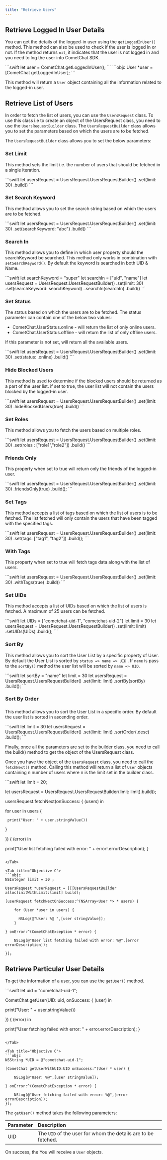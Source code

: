 ```yaml
---
title: "Retrieve Users"
---
```




## Retrieve Logged In User Details

You can get the details of the logged-in user using the `getLoggedInUser()` method. This method can also be used to check if the user is logged in or not. If the method returns `nil`, it indicates that the user is not logged in and you need to log the user into CometChat SDK.

<Tabs>
<Tab title="Swift">
```swift
let user = CometChat.getLoggedInUser();
```

</Tab>

<Tab title="Objective C">
```objc
User *user = [CometChat getLoggedInUser];
```

</Tab>

</Tabs>

This method will return a `User` object containing all the information related to the logged-in user.

## Retrieve List of Users

In order to fetch the list of users, you can use the `UsersRequest` class. To use this class i.e to create an object of the UsersRequest class, you need to use the `UsersRequestBuilder` class. The `UsersRequestBuilder` class allows you to set the parameters based on which the users are to be fetched.

The `UsersRequestBuilder` class allows you to set the below parameters:

### Set Limit

This method sets the limit i.e. the number of users that should be fetched in a single iteration.

<Tabs>
<Tab title="Swift">
```swift
let usersRequest = UsersRequest.UsersRequestBuilder()
.set(limit: 30)
.build()
```

</Tab>

</Tabs>

### Set Search Keyword

This method allows you to set the search string based on which the users are to be fetched.

<Tabs>
<Tab title="Swift">
```swift
let usersRequest = UsersRequest.UsersRequestBuilder()
.set(limit: 30)
.set(searchKeyword: "abc")
.build()
```

</Tab>

</Tabs>

### Search In

This method allows you to define in which user property should the searchKeyword be searched. This method only works in combination with `setSearchKeyword()`. By default the keyword is searched in both UID & Name.

<Tabs>
<Tab title="Swift">
```swift
let searchKeyword = "super"
let searchIn = ["uid", "name"]
let usersRequest = UsersRequest.UsersRequestBuilder()
.set(limit: 30)
.set(searchKeyword: searchKeyword)
..searchIn(searchIn)
.build()
```

</Tab>

</Tabs>

### Set Status

The status based on which the users are to be fetched. The status parameter can contain one of the below two values:

* CometChat.UserStatus.online - will return the list of only online users.
* CometChat.UserStatus.offline - will return the list of only offline users.

If this parameter is not set, will return all the available users.

<Tabs>
<Tab title="Swift">
```swift
let usersRequest = UsersRequest.UsersRequestBuilder()
.set(limit: 30)
.set(status: .online)
.build()
```

</Tab>

</Tabs>

### Hide Blocked Users

This method is used to determine if the blocked users should be returned as a part of the user list. if set to true, the user list will not contain the users blocked by the logged-in user.

<Tabs>
<Tab title="Swift">
```swift
let usersRequest = UsersRequest.UsersRequestBuilder()
.set(limit: 30)
.hideBlockedUsers(true)
.build()
```

</Tab>

</Tabs>

### Set Roles

This method allows you to fetch the users based on multiple roles.

<Tabs>
<Tab title="Swift">
```swift
let usersRequest = UsersRequest.UsersRequestBuilder()
.set(limit: 30)
.set(roles : ["role1","role2"])
.build()
```

</Tab>

</Tabs>

### Friends Only

This property when set to true will return only the friends of the logged-in user.

<Tabs>
<Tab title="Swift">
```swift
let usersRequest = UsersRequest.UsersRequestBuilder()
.set(limit: 30)
.friendsOnly(true)
.build();
```

</Tab>

</Tabs>

### Set Tags

This method accepts a list of tags based on which the list of users is to be fetched. The list fetched will only contain the users that have been tagged with the specified tags.

<Tabs>
<Tab title="Swift">
```swift
let usersRequest = UsersRequest.UsersRequestBuilder()
.set(limit: 30)
.set(tags: ["tag1", "tag2"])
.build();
```

</Tab>

</Tabs>

### With Tags

This property when set to true will fetch tags data along with the list of users.

<Tabs>
<Tab title="Swift">
```swift
let usersRequest = UsersRequest.UsersRequestBuilder()
.set(limit: 30)
.withTags(true)
.build()
```

</Tab>

</Tabs>

### Set UIDs

This method accepts a list of UIDs based on which the list of users is fetched. A maximum of 25 users can be fetched.

<Tabs>
<Tab title="Swift">
```swift
let UIDs = ["cometchat-uid-1", "cometchat-uid-2"]
let limit = 30
let usersRequest = UsersRequest.UsersRequestBuilder()
.set(limit: limit)
.setUIDs(UIDs)
.build();
```

</Tab>

</Tabs>

### Sort By

This method allows you to sort the User List by a specific property of User. By default the User List is sorted by `status => name => UID` . If `name` is pass to the `sortBy()` method the user list will be sorted by `name => UID`.

<Tabs>
<Tab title="Swift">
```swift
let sortBy = "name"
let limit = 30
let usersRequest = UsersRequest.UsersRequestBuilder()
.set(limit: limit)
.sortBy(sortBy)
.build();
```

</Tab>

</Tabs>

### Sort By Order

###

This method allows you to sort the User List in a specific order. By default the user list is sorted in ascending order.

<Tabs>
<Tab title="Swift">
```swift
let limit = 30
let usersRequest = UsersRequest.UsersRequestBuilder()
.set(limit: limit)
.sortOrder(.desc)
.build();
```

</Tab>

</Tabs>

Finally, once all the parameters are set to the builder class, you need to call the build() method to get the object of the UsersRequest class.

Once you have the object of the `UsersRequest` class, you need to call the `fetchNext()` method. Calling this method will return a list of `User` objects containing n number of users where n is the limit set in the builder class.

<Tabs>
<Tab title="Swift">
```swift
let limit = 20;

let usersRequest = UsersRequest.UsersRequestBuilder(limit: limit).build();

usersRequest.fetchNext(onSuccess: { (users) in

  for user in users {

     print("User: " + user.stringValue())
  }

}) { (error) in

  print("User list fetching failed with error: " + error!.errorDescription);
}
```

</Tab>

<Tab title="Objective C">
```objc
NSInteger limit = 30 ;

UsersRequest *userRequest = [[[UsersRequestBuilder alloc]initWithLimit:limit] build];

[userRequest fetchNextOnSuccess:^(NSArray<User *> * users) {
    
    for (User *user in users) {

      NSLog(@"User: %@ ",[user stringValue]);
    }
    
} onError:^(CometChatException * error) {
    
    NSLog(@"User list fetching failed with error: %@",[error errorDescription]);
    
}];
```

</Tab>

</Tabs>

## Retrieve Particular User Details

To get the information of a user, you can use the `getUser()` method.

<Tabs>
<Tab title="Swift">
```swift
let uid  = "cometchat-uid-1";

CometChat.getUser(UID: uid, onSuccess: { (user) in

  print("User: " + user.stringValue())

}) { (error) in

  print("User fetching failed with error: " + error.errorDescription);
}
```

</Tab>

<Tab title="Objective C">
```objc
NSString *UID = @"cometchat-uid-1";

[CometChat getUserWithUID:UID onSuccess:^(User * user) {
    
    NSLog(@"User: %@",[user stringValue]);
    
} onError:^(CometChatException * error) {
    
    NSLog(@"User fetching failed with error: %@",[error errorDescription]);
}];
```

</Tab>

</Tabs>

The `getUser()` method takes the following parameters:

| Parameter | Description                                                   |
| :--------- | :------------------------------------------------------------- |
| UID       | The `UID` of the user for whom the details are to be fetched. |

On success, the You will receive a `User` objects.
